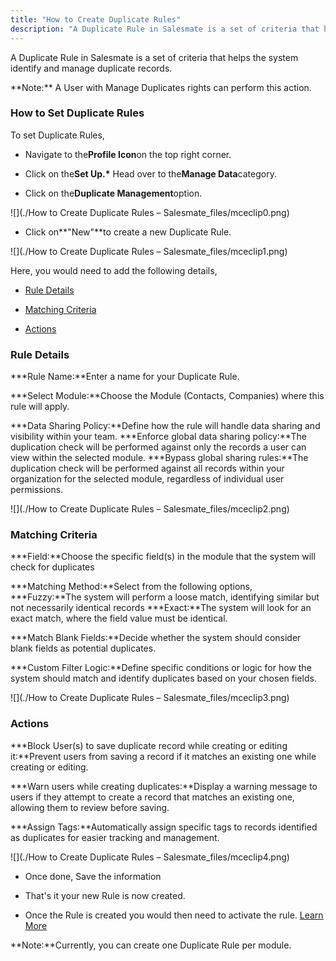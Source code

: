 ```yaml
---
title: "How to Create Duplicate Rules"
description: "A Duplicate Rule in Salesmate is a set of criteria that helps the system identify and manage duplicate records."
---
```


A Duplicate Rule in Salesmate is a set of criteria that helps the system identify and manage duplicate records.

<Note>
  **Note:** A User with Manage Duplicates rights can perform this action.
</Note>

### How to Set Duplicate Rules

To set Duplicate Rules,

- Navigate to the**Profile Icon**on the top right corner.

- Click on the**Set Up.\*** Head over to the**Manage Data**category.

- Click on the**Duplicate Management**option.

![](./How to Create Duplicate Rules – Salesmate_files/mceclip0.png)

- Click on**"New"**to create a new Duplicate Rule.

![](./How to Create Duplicate Rules – Salesmate_files/mceclip1.png)

Here, you would need to add the following details,

- [Rule Details](https://support.salesmate.io/hc/en-us/articles/35708698771993-How-to-Create-Duplicate-Rules#h_01J6XW49MY53GFAXRAAW8YNN3D)

- [Matching Criteria](https://support.salesmate.io/hc/en-us/articles/35708698771993-How-to-Create-Duplicate-Rules#h_01J6XX0KJFJR4N7X0RQZVCW8SV)

- [Actions](https://support.salesmate.io/hc/en-us/articles/35708698771993-How-to-Create-Duplicate-Rules#h_01J6XXN9DYF4270BFYK2W7ZZFR)

### Rule Details

**\*Rule Name:**Enter a name for your Duplicate Rule.

**\*Select Module:**Choose the Module (Contacts, Companies) where this rule will apply.

**\*Data Sharing Policy:**Define how the rule will handle data sharing and visibility within your team.
**\*Enforce global data sharing policy:**The duplication check will be performed against only the records a user can view within the selected module.
**\*Bypass global sharing rules:**The duplication check will be performed against all records within your organization for the selected module, regardless of individual user permissions.

![](./How to Create Duplicate Rules – Salesmate_files/mceclip2.png)

### Matching Criteria

**\*Field:**Choose the specific field(s) in the module that the system will check for duplicates

**\*Matching Method:**Select from the following options,
**\*Fuzzy:**The system will perform a loose match, identifying similar but not necessarily identical records
**\*Exact:**The system will look for an exact match, where the field value must be identical.

**\*Match Blank Fields:**Decide whether the system should consider blank fields as potential duplicates.

**\*Custom Filter Logic:**Define specific conditions or logic for how the system should match and identify duplicates based on your chosen fields.

![](./How to Create Duplicate Rules – Salesmate_files/mceclip3.png)

### Actions

**\*Block User(s) to save duplicate record while creating or editing it:**Prevent users from saving a record if it matches an existing one while creating or editing.

**\*Warn users while creating duplicates:**Display a warning message to users if they attempt to create a record that matches an existing one, allowing them to review before saving.

**\*Assign Tags:**Automatically assign specific tags to records identified as duplicates for easier tracking and management.

![](./How to Create Duplicate Rules – Salesmate_files/mceclip4.png)

- Once done, Save the information

- That's it your new Rule is now created.

- Once the Rule is created you would then need to activate the rule. [Learn More](https://support.salesmate.io/hc/en-us/articles/35709053685401)

<Note>**Note:**Currently, you can create one Duplicate Rule per module.</Note>
